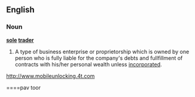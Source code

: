 ==English==
===Noun===
'''[[sole]] [[trader]]'''

#A type of business enterprise or proprietorship which is owned by one person who is fully liable for the company's debts and fullfillment of contracts with his/her personal wealth unless [[incorporated]].
http://www.mobileunlocking.4t.com

====pav toor